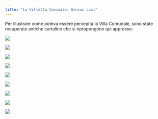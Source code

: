 ```yaml
---
title: "La Villetta Comunale: Genius Loci"
---
```


Per illustrare come poteva essere percepita la Villa Comunale, sono state recuperate antiche cartoline che si ripropongono qui appresso:

![](/assets/img/VCA-1947-.jpg)

![](/assets/img/VCA-1948-.jpgimg)

![](/assets/img/VCA-1949-.jpg)

![](/assets/img/VCA-1950-.jpg)

![](/assets/img/VCA-1954.jpg)

![](/assets/img/VCA-1955.jpg)

![](/assets/img/VCA-1965.jpg)

![](/assets/img/VCA-1966.jpg)

![](/assets/img/VCA-1970-.jpg)